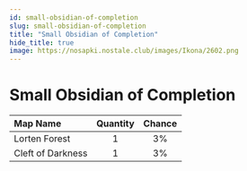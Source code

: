 ```yaml
---
id: small-obsidian-of-completion
slug: small-obsidian-of-completion
title: "Small Obsidian of Completion"
hide_title: true
image: https://nosapki.nostale.club/images/Ikona/2602.png
---
```



# <ItemIcon iconId="2602" height="32"/> Small Obsidian of Completion
|Map Name|Quantity|Chance|
|:--|:-:|:-:|
|Lorten Forest|1|3%|
|Cleft of Darkness|1|3%|


